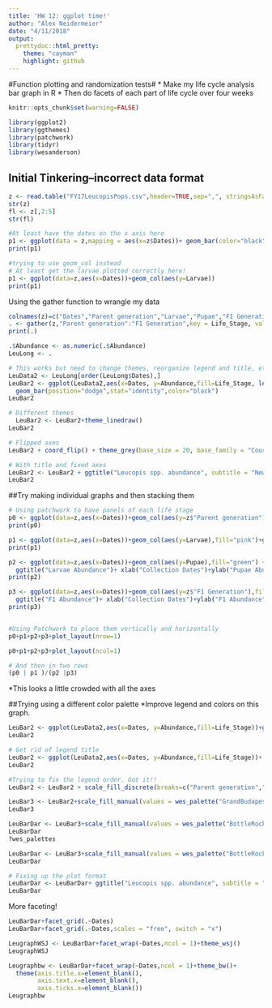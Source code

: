 ```yaml
---
title: 'HW 12: ggplot time!'
author: "Alex Neidermeier"
date: "4/11/2018"
output: 
  prettydoc::html_pretty:
    theme: "cayman"
    highlight: github
---
```

#Function plotting and randomization tests#
* Make my life cycle analysis bar graph in R
* Then do facets of each part of life cycle over four weeks

```r
knitr::opts_chunk$set(warning=FALSE)
```


```r
library(ggplot2)
library(ggthemes)
library(patchwork)
library(tidyr)
library(wesanderson)
```

## Initial Tinkering--incorrect data format
```r
z <- read.table("FY17LeucopisPops.csv",header=TRUE,sep=",", stringsAsFactors=FALSE)
str(z)
fl <- z[,2:5]
str(fl)

#At least have the dates on the x axis here
p1 <- ggplot(data = z,mapping = aes(x=z$Dates))+ geom_bar(color="black", fill="goldenrod")
print(p1)

#trying to use geom_col instead
# At least get the larvae plotted correctly here!
p1 <- ggplot(data=z,aes(x=Dates))+geom_col(aes(y=Larvae))
print(p1)

```

Using the gather function to wrangle my data
```r
colnames(z)=c("Dates","Parent generation","Larvae","Pupae","F1 Generation")
. <- gather(z,"Parent generation":"F1 Generation",key = Life_Stage, value = "Abundance")
print(.)

.$Abundance <- as.numeric(.$Abundance)
LeuLong <- .

# This works but need to change themes, reorganize legend and title, etc.
LeuData2 <- LeuLong[order(LeuLong$Dates),]
LeuBar2 <- ggplot(LeuData2,aes(x=Dates, y=Abundance,fill=Life_Stage, legend(title = "Life Stage")))+
  geom_bar(position="dodge",stat="identity",color="black")
LeuBar2

# Different themes
  LeuBar2 <- LeuBar2+theme_linedraw()
LeuBar2

# Flipped axes
LeuBar2 + coord_flip() + theme_grey(base_size = 20, base_family = "Courier")

# With title and fixed axes
LeuBar2 <- LeuBar2 + ggtitle("Leucopis spp. abundance", subtitle = "New York 2017") +xlab("Collection Dates")+ylab("Leucopis Abundance by life stage")+theme_classic()
LeuBar2

```


##Try making individual graphs and then stacking them \

```r
# Using patchwork to have panels of each life stage 
p0 <- ggplot(data=z,aes(x=Dates))+geom_col(aes(y=z$"Parent generation"),fill="black")+ ggtitle("Parent Generation") +xlab("Collection Dates")+ylab("Adult Abundance")+theme_linedraw()
print(p0)

p1 <- ggplot(data=z,aes(x=Dates))+geom_col(aes(y=Larvae),fill="pink")+ggtitle("Larvae Abundance") +xlab("Collection Dates")+ylab("Larvae Abundance")+theme_linedraw()
print(p1)

p2 <- ggplot(data=z,aes(x=Dates))+geom_col(aes(y=Pupae),fill="green") +
  ggtitle("Larvae Abundance")+ xlab("Collection Dates")+ylab("Pupae Abundance")+theme_linedraw()
print(p2)

p3 <- ggplot(data=z,aes(x=Dates))+geom_col(aes(y=z$"F1 Generation"),fill="purple") + 
  ggtitle("F1 Abundance")+ xlab("Collection Dates")+ylab("F1 Abundance")+theme_linedraw()
print(p3)


#Using Patchwork to place them vertically and horizontally
p0+p1+p2+p3+plot_layout(nrow=1)

p0+p1+p2+p3+plot_layout(ncol=1)

# And then in two rows 
(p0 | p1 )/(p2 |p3)

```
*This looks a little crowded with all the axes

##Trying using a different color palette 
*Improve legend and colors on this graph.\
```r
LeuBar2 <- ggplot(LeuData2,aes(x=Dates, y=Abundance,fill=Life_Stage))+geom_bar(position="dodge",stat="identity",color="black")+theme_classic()
LeuBar2

# Get rid of legend title
LeuBar2 <- ggplot(LeuData2,aes(x=Dates, y=Abundance,fill=Life_Stage))+ geom_bar(position="dodge",stat="identity",color="black")+guides(fill=guide_legend(title=NULL))+theme_classic()
LeuBar2

#Trying to fix the legend order. Got it!!
LeuBar2 <- LeuBar2 + scale_fill_discrete(breaks=c("Parent generation","Larvae","Pupae","F1 Generation"))

LeuBar3 <- LeuBar2+scale_fill_manual(values = wes_palette("GrandBudapest2"))
LeuBar3

LeuBarDar <- LeuBar3+scale_fill_manual(values = wes_palette("BottleRocket2"))
LeuBarDar
?wes_palettes

LeuBarDar <- LeuBar3+scale_fill_manual(values = wes_palette("BottleRocket2"),breaks=c("Parent generation","Larvae","Pupae","F1 Generation"))
LeuBarDar

# Fixing up the plot format
LeuBarDar <- LeuBarDar+ ggtitle("Leucopis spp. abundance", subtitle = "New York 2017") +xlab("Collection Dates")+ylab("Leucopis Abundance by life stage")+theme_bw()
LeuBarDar 


```

More faceting!
```r
LeuBarDar+facet_grid(.~Dates)
LeuBarDar+facet_grid(.~Dates,scales = "free", switch = "x")

LeugraphWSJ <- LeuBarDar+facet_wrap(~Dates,ncol = 1)+theme_wsj()
LeugraphWSJ

Leugraphbw <- LeuBarDar+facet_wrap(~Dates,ncol = 1)+theme_bw()+
  theme(axis.title.x=element_blank(),
        axis.text.x=element_blank(),
        axis.ticks.x=element_blank())
Leugraphbw

```

